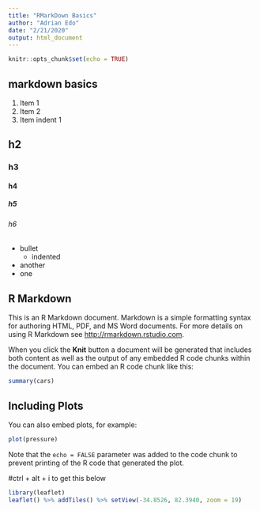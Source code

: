 ```yaml
---
title: "RMarkDown Basics"
author: "Adrian Edo"
date: "2/21/2020"
output: html_document
---
```


```r
knitr::opts_chunk$set(echo = TRUE)
```

## markdown basics

1. Item 1
2. Item 2
  1. Item indent 1

## h2
### h3
#### h4
##### h5
###### h6

- bullet
  - indented
- another
- one

## R Markdown 

This is an R Markdown document. Markdown is a simple formatting syntax for authoring HTML, PDF, and MS Word documents. For more details on using R Markdown see <http://rmarkdown.rstudio.com>.

When you click the **Knit** button a document will be generated that includes both content as well as the output of any embedded R code chunks within the document. You can embed an R code chunk like this:

```r
summary(cars)
```


## Including Plots

You can also embed plots, for example:

```r
plot(pressure)
```

Note that the `echo = FALSE` parameter was added to the code chunk to prevent printing of the R code that generated the plot.

#ctrl + alt + i to get this below
```r
library(leaflet)
leaflet() %>% addTiles() %>% setView(-34.8526, 82.3940, zoom = 19)
```

